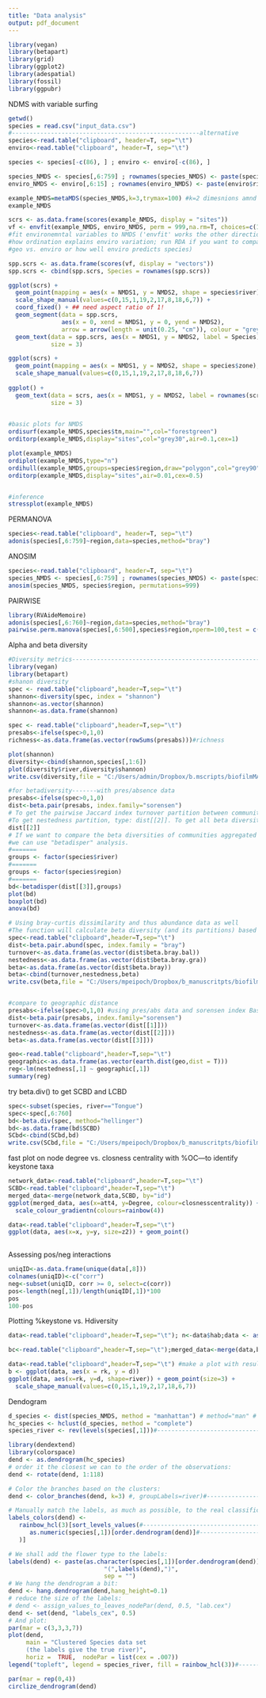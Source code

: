 ```yaml
---
title: "Data analysis"
output: pdf_document
---
```

```r
library(vegan)
library(betapart)
library(grid)
library(ggplot2)
library(adespatial)
library(fossil)
library(ggpubr)
```
NDMS with variable surfing
```r

getwd()
species = read.csv("input_data.csv")
#-----------------------------------------------------alternative
species<-read.table("clipboard", header=T, sep="\t")
enviro<-read.table("clipboard", header=T, sep="\t")

species <- species[-c(86), ] ; enviro <- enviro[-c(86), ]

species_NMDS <- species[,6:759] ; rownames(species_NMDS) <- paste(species$river, species$sampleID,sep=" ")
enviro_NMDS <- enviro[,6:15] ; rownames(enviro_NMDS) <- paste(enviro$river, enviro$sampleID,sep=" ")

example_NMDS=metaMDS(species_NMDS,k=3,trymax=100) #k=2 dimesnions amnd trymax=max number of random starts in                                                        search of stable solution (makes the iterations a bit                                                            longer)
example_NMDS

scrs <- as.data.frame(scores(example_NMDS, display = "sites"))
vf <- envfit(example_NMDS, enviro_NMDS, perm = 999,na.rm=T, choices=c(1,2))
#fit environemntal variables to NMDS ('envfit' works the other direction to RDA, 
#how ordination explains enviro variation; run RDA if you want to compare
#geo vs. enviro or how well enviro predicts species)

spp.scrs <- as.data.frame(scores(vf, display = "vectors"))
spp.scrs <- cbind(spp.scrs, Species = rownames(spp.scrs))

ggplot(scrs) +
  geom_point(mapping = aes(x = NMDS1, y = NMDS2, shape = species$river),size=4) +
  scale_shape_manual(values=c(0,15,1,19,2,17,8,18,6,7)) +
  coord_fixed() + ## need aspect ratio of 1!
  geom_segment(data = spp.scrs,
               aes(x = 0, xend = NMDS1, y = 0, yend = NMDS2),
               arrow = arrow(length = unit(0.25, "cm")), colour = "grey") +
  geom_text(data = spp.scrs, aes(x = NMDS1, y = NMDS2, label = Species),
            size = 3)

ggplot(scrs) +
  geom_point(mapping = aes(x = NMDS1, y = NMDS2, shape = species$zone),size=4) +
  scale_shape_manual(values=c(0,15,1,19,2,17,8,18,6,7)) 
  
ggplot() +
  geom_text(data = scrs, aes(x = NMDS1, y = NMDS2, label = rownames(scrs)),
            size = 3)
  

#basic plots for NMDS
ordisurf(example_NMDS,species$tn,main="",col="forestgreen")
orditorp(example_NMDS,display="sites",col="grey30",air=0.1,cex=1)

plot(example_NMDS)
ordiplot(example_NMDS,type="n")
ordihull(example_NMDS,groups=species$region,draw="polygon",col="grey90",label=F)
orditorp(example_NMDS,display="sites",air=0.01,cex=0.5)


#inference
stressplot(example_NMDS)
```
PERMANOVA
```r
species<-read.table("clipboard", header=T, sep="\t")
adonis(species[,6:759]~region,data=species,method="bray")
```
ANOSIM
```r
species<-read.table("clipboard", header=T, sep="\t")
species_NMDS <- species[,6:759] ; rownames(species_NMDS) <- paste(species$river, species$sampleID,sep=" ")
anosim(species_NMDS, species$region, permutations=999)
```
PAIRWISE
```r
library(RVAideMemoire)
adonis(species[,6:760]~region,data=species,method="bray")
pairwise.perm.manova(species[,6:500],species$region,nperm=100,test = c("Spherical"))
```

Alpha and beta diversity
```r
#Diversity metrics--------------------------------------------------------------------------------------
library(vegan)
library(betapart)
#shanon diversity
spec <- read.table("clipboard",header=T,sep="\t")
shannon<-diversity(spec, index = "shannon")
shannon<-as.vector(shannon)
shannon<-as.data.frame(shannon)

spec <- read.table("clipboard",header=T,sep="\t")
presabs<-ifelse(spec>0,1,0)
richness<-as.data.frame(as.vector(rowSums(presabs)))#richness

plot(shannon)
diversity<-cbind(shannon,species[,1:6])
plot(diversity$river,diversity$shannon)
write.csv(diversity,file = "C:/Users/admin/Dropbox/b.mscripts/biofilmMARC/Datasets/working datasets/diversity.csv")

#for betadiversity-------with pres/absence data
presabs<-ifelse(spec>0,1,0)
dist<-beta.pair(presabs, index.family="sorensen")
# To get the pairwise Jaccard index turnover partition between communities, type: dist[[1]]. 
#To get nestedness partition, type: dist[[2]]. To get all beta diversity: dist[[3]].
dist[[2]]
# If we want to compare the beta diversities of communities aggregated by groups
#we can use "betadisper" analysis.
#=======
groups <- factor(species$river)
#=======
groups <- factor(species$region)
#=======
bd<-betadisper(dist[[3]],groups)
plot(bd)
boxplot(bd)
anova(bd)
```

```r
# Using bray-curtis dissimilarity and thus abundance data as well
#The function will calculate beta diversity (and its partitions) based on Bray-Curtis dissimilarity index.
spec<-read.table("clipboard",header=T,sep="\t")
dist<-beta.pair.abund(spec, index.family = "bray")
turnover<-as.data.frame(as.vector(dist$beta.bray.bal))
nestedness<-as.data.frame(as.vector(dist$beta.bray.gra))
beta<-as.data.frame(as.vector(dist$beta.bray))
beta<-cbind(turnover,nestedness,beta)
write.csv(beta,file = "C:/Users/mpeipoch/Dropbox/b_manuscritpts/biofilmMARC/Datasets/working datasets/beta.csv")


#compare to geographic distance
presabs<-ifelse(spec>0,1,0) #using pres/abs data and sorensen index Baselga 2012
dist<-beta.pair(presabs, index.family="sorensen")
turnover<-as.data.frame(as.vector(dist[[1]]))
nestedness<-as.data.frame(as.vector(dist[[2]]))
beta<-as.data.frame(as.vector(dist[[3]]))

geo<-read.table("clipboard",header=T,sep="\t")
geographic<-as.data.frame(as.vector(earth.dist(geo,dist = T)))
reg<-lm(nestedness[,1] ~ geographic[,1])
summary(reg)

```

try beta.div() to get SCBD and LCBD
```r
spec<-subset(species, river=="Tongue")
spec<-spec[,6:760]
bd<-beta.div(spec, method="hellinger")
bd<-as.data.frame(bd$SCBD)
SCbd<-cbind(SCbd,bd)
write.csv(SCbd,file = "C:/Users/mpeipoch/Dropbox/b_manuscritpts/biofilmMARC/Datasets/working datasets/beta.csv")
```

fast plot on node degree vs. closness centrality with %OC---to identify keystone taxa
```r
network_data<-read.table("clipboard",header=T,sep="\t")
SCBD<-read.table("clipboard",header=T,sep="\t")
merged_data<-merge(network_data,SCBD, by="id")
ggplot(merged_data, aes(x=att4, y=Degree, colour=closnesscentrality)) + geom_point() + 
  scale_colour_gradientn(colours=rainbow(4))
```

```r
data<-read.table("clipboard",header=T,sep="\t")
ggplot(data, aes(x=x, y=y, size=z2)) + geom_point()  
  

```

Assessing pos/neg interactions
```r
uniqID<-as.data.frame(unique(data[,8]))
colnames(uniqID)<-c("corr")
neg<-subset(uniqID, corr >= 0, select=c(corr))
pos<-length(neg[,1])/length(uniqID[,1])*100
pos
100-pos
```

Plotting %keystone vs. Hdiversity
```r
data<-read.table("clipboard",header=T,sep="\t"); n<-data$hab;data <- as.data.frame(t(data[,-1]));colnames(data) <- n;data$id <- factor(row.names(data))

bc<-read.table("clipboard",header=T,sep="\t");merged_data<-merge(data,bc, by="id"); merged_data2<-merged_data[,c(-1)]; total<-as.data.frame(colSums(merged_data2))

data<-read.table("clipboard",header=T,sep="\t") #make a plot with results
b <- ggplot(data, aes(x = rk, y = d))
ggplot(data, aes(x=rk, y=d, shape=river)) + geom_point(size=3) +
  scale_shape_manual(values=c(0,15,1,19,2,17,18,6,7)) 


```

Dendogram
```r
d_species <- dist(species_NMDS, method = "manhattan") # method="man" # is a bit better
hc_species <- hclust(d_species, method = "complete")
species_river <- rev(levels(species[,1]))#--------------------------------------

library(dendextend)
library(colorspace)
dend <- as.dendrogram(hc_species)
# order it the closest we can to the order of the observations:
dend <- rotate(dend, 1:118)

# Color the branches based on the clusters:
dend <- color_branches(dend, k=3) #, groupLabels=river)#--------------------------------------

# Manually match the labels, as much as possible, to the real classification of the flowers:
labels_colors(dend) <-
   rainbow_hcl(3)[sort_levels_values(#--------------------------------------
      as.numeric(species[,1])[order.dendrogram(dend)]#--------------------------------------
   )]

# We shall add the flower type to the labels:
labels(dend) <- paste(as.character(species[,1])[order.dendrogram(dend)],#--------------------------------------
                           "(",labels(dend),")", 
                           sep = "")
# We hang the dendrogram a bit:
dend <- hang.dendrogram(dend,hang_height=0.1)
# reduce the size of the labels:
# dend <- assign_values_to_leaves_nodePar(dend, 0.5, "lab.cex")
dend <- set(dend, "labels_cex", 0.5)
# And plot:
par(mar = c(3,3,3,7))
plot(dend, 
     main = "Clustered Species data set
     (the labels give the true river)", 
     horiz =  TRUE,  nodePar = list(cex = .007))
legend("topleft", legend = species_river, fill = rainbow_hcl(3))#--------------------------------------

par(mar = rep(0,4))
circlize_dendrogram(dend)




```


